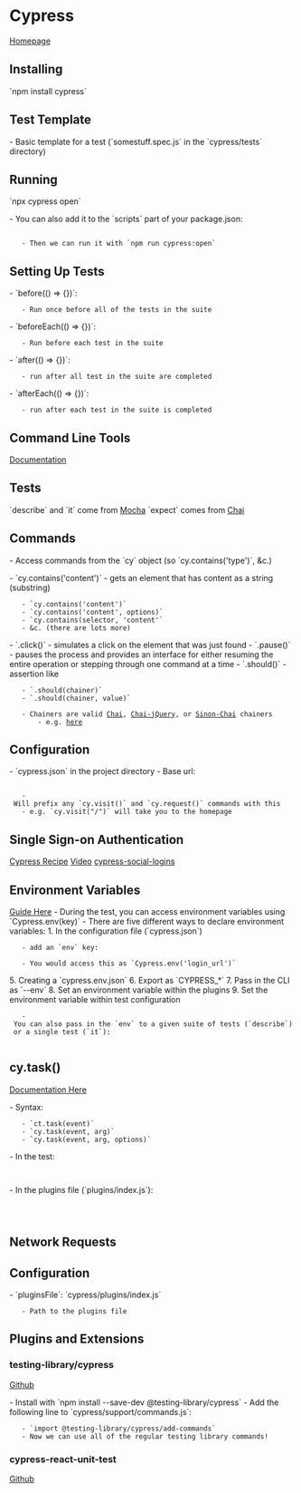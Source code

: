 = Cypress =
[[https://www.cypress.io/|Homepage]]

== Installing ==
`npm install cypress`

== Test Template ==
- Basic template for a test (`somestuff.spec.js` in the `cypress/tests` directory)
{{{javascript
describe('Something that I care about', () => {
	it('Should do a thing', () => {
		expect(true).to.equal(true);
		})
	})
}}}

== Running ==
`npx cypress open`

- You can also add it to the `scripts` part of your package.json:
	{{{json
	  {
		  "scripts": {
			  "cypress:open": "cypress open"
		  }
	  }
	}}}
	- Then we can run it with `npm run cypress:open`

== Setting Up Tests ==
{{{javascript
describe('Something that is important', () => {
		beforeEach(() => {
		... something that should be run before EACH test
				})
		}
}}}
- `before(() => {})`:
	- Run once before all of the tests in the suite
- `beforeEach(() => {})`:
	- Run before each test in the suite
- `after(() => {})`:
	- run after all test in the suite are completed
- `afterEach(() => {})`:
	- run after each test in the suite is completed

== Command Line Tools ==
[[https://docs.cypress.io/guides/guides/command-line.html#cypress-run|Documentation]]


== Tests ==
`describe` and `it` come from [[Mocha]]
`expect` comes from [[Chai]]

== Commands ==
- Access commands from the `cy` object (so `cy.contains('type')`, &c.)

- `cy.contains('content')` - gets an element that has content as a string (substring)
	- `cy.contains('content')`
	- `cy.contains('content', options)`
	- `cy.contains(selector, 'content'`
	- &c. (there are lots more)
- `.click()` - simulates a click on the element that was just found
- `.pause()` - pauses the process and provides an interface for either resuming the entire operation or stepping through one command at a time
- `.should()` - assertion like
	- `.should(chainer)`
	- `.should(chainer, value)`
	{{{javascript
	cy.contains('login').should('be.visible')
	}}}
	- Chainers are valid [[Chai]], [[Chai-jQuery]], or [[Sinon-Chai]] chainers
		- e.g. [[https://docs.cypress.io/guides/references/assertions.html#Chai|here]]

== Configuration ==
- `cypress.json` in the project directory
- Base url: 
  {{{json
  {
  	"baseUrl": "http://localhost:3000"
  }
  }}}
	- Will prefix any `cy.visit()` and `cy.request()` commands with this
	- e.g. `cy.visit("/")` will take you to the homepage

== Single Sign-on Authentication ==
[[https://github.com/cypress-io/cypress-example-recipes/tree/master/examples/logging-in__single-sign-on|Cypress Recipe]]
[[https://www.youtube.com/watch?v=5XQOK0v_YRE|Video]]
[[cypress-social-logins]]

== Environment Variables ==
[[https://docs.cypress.io/guides/guides/environment-variables.html#Option-1-configuration-file|Guide Here]]
- During the test, you can access environment variables using `Cypress.env(key)`
- There are five different ways to declare environment variables:
1. In the configuration file (`cypress.json`)
	- add an `env` key:
	{{{json
	  {
		  "env": {
			  "login_url": "/login"
		  }
	  }
	}}}
	- You would access this as `Cypress.env('login_url')`
5. Creating a `cypress.env.json`
6. Export as `CYPRESS_*`
7. Pass in the CLI as `--env`
8. Set an environment variable within the plugins
9. Set the environment variable within test configuration
	- You can also pass in the `env` to a given suite of tests (`describe`) or a single test (`it`):
	{{{javascript
	describe('test against Spanish site', {
		env: {
			language: 'es'
		}
	})
	}}}

== cy.task() ==
[[https://docs.cypress.io/api/commands/task.html#Syntax|Documentation Here]]

- Syntax:
	- `ct.task(event)`
	- `cy.task(event, arg)`
	- `cy.task(event, arg, options)`

- In the test:
	{{{javascript
	cy.task('log', 'This will be output to terminal')
	}}}
- In the plugins file (`plugins/index.js`):
	{{{javascript
	module.exports = (on, config) => {
		on('task', {
			log(message) {
				console.log(message)
					  
				return null
			  }
		})
	}
	}}}
	
== Network Requests ==
{{{javascript
cy.request(url)
cy.request(url, body)
cy.request(method, url)
cy.request(method, url, body)
cy.request(options)
}}}
	
== Configuration ==
- `pluginsFile`: `cypress/plugins/index.js`
	- Path to the plugins file

== Plugins and Extensions ==
=== testing-library/cypress ===
[[https://github.com/testing-library/cypress-testing-library|Github]]

- Install with `npm install --save-dev @testing-library/cypress`
- Add the following line to `cypress/support/commands.js`:
	- `import @testing-library/cypress/add-commands`
	- Now we can use all of the regular testing library commands!

=== cypress-react-unit-test ===
[[https://github.com/bahmutov/cypress-react-unit-test|Github]]
